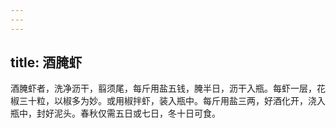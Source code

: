 ```yaml
---
---
---
```

title: 酒腌虾
---



酒腌虾者，洗净沥干，翦须尾，每斤用盐五钱，腌半日，沥干入瓶。每虾一层，花椒三十粒，以椒多为妙。或用椒拌虾，装入瓶中。每斤用盐三两，好酒化开，浇入瓶中，封好泥头。春秋仅需五日或七日，冬十日可食。
